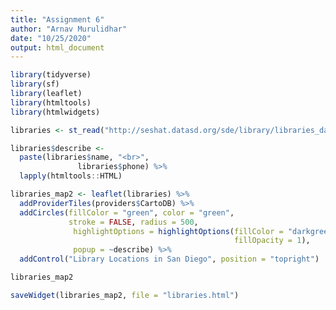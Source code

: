 ```yaml
---
title: "Assignment 6"
author: "Arnav Murulidhar"
date: "10/25/2020"
output: html_document
---
```


``` r
library(tidyverse)
library(sf)
library(leaflet)
library(htmltools)
library(htmlwidgets)
```

``` r
libraries <- st_read("http://seshat.datasd.org/sde/library/libraries_datasd.geojson")
```

``` r
libraries$describe <-
  paste(libraries$name, "<br>",
               libraries$phone) %>%
  lapply(htmltools::HTML)

libraries_map2 <- leaflet(libraries) %>%
  addProviderTiles(providers$CartoDB) %>%
  addCircles(fillColor = "green", color = "green", 
             stroke = FALSE, radius = 500,
              highlightOptions = highlightOptions(fillColor = "darkgreen", 
                                                  fillOpacity = 1),
              popup = ~describe) %>%
  addControl("Library Locations in San Diego", position = "topright")

libraries_map2

saveWidget(libraries_map2, file = "libraries.html")
```
